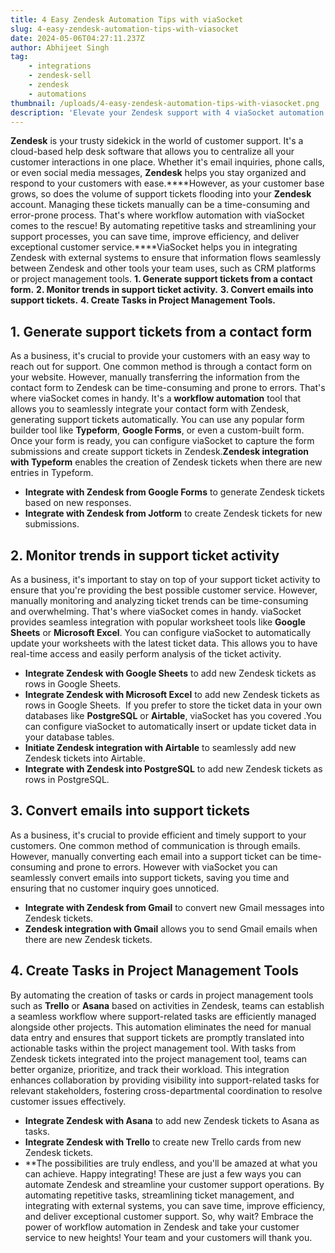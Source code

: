```yaml
---
title: 4 Easy Zendesk Automation Tips with viaSocket
slug: 4-easy-zendesk-automation-tips-with-viasocket
date: 2024-05-06T04:27:11.237Z
author: Abhijeet Singh
tag:
    - integrations
    - zendesk-sell
    - zendesk
    - automations
thumbnail: /uploads/4-easy-zendesk-automation-tips-with-viasocket.png
description: 'Elevate your Zendesk support with 4 viaSocket automation tips. Streamline workflows, boost efficiency, and enhance customer experience effortlessly.'
---
```


**Zendesk** is your trusty sidekick in the world of customer support. It's a cloud-based help desk software that allows you to centralize all your customer interactions in one place. Whether it's email inquiries, phone calls, or even social media messages, **Zendesk** helps you stay organized and respond to your customers with ease.\***\*However, as your customer base grows, so does the volume of support tickets flooding into your **Zendesk** account. Managing these tickets manually can be a time-consuming and error-prone process. That's where workflow automation with viaSocket comes to the rescue! By automating repetitive tasks and streamlining your support processes, you can save time, improve efficiency, and deliver exceptional customer service.\*\***ViaSocket helps you in integrating Zendesk with external systems to ensure that information flows seamlessly between Zendesk and other tools your team uses, such as CRM platforms or project management tools.
**1. Generate support tickets from a contact form.**
**2. Monitor trends in support ticket activity.**
**3. Convert emails into support tickets.**
**4. Create Tasks in Project Management Tools.**

## 1. Generate support tickets from a contact form

As a business, it's crucial to provide your customers with an easy way to reach out for support. One common method is through a contact form on your website. However, manually transferring the information from the contact form to Zendesk can be time-consuming and prone to errors. That's where viaSocket comes in handy. It's a **workflow automation** tool that allows you to seamlessly integrate your contact form with Zendesk, generating support tickets automatically.
You can use any popular form builder tool like **Typeform**, **Google Forms**, or even a custom-built form. Once your form is ready, you can configure viaSocket to capture the form submissions and create support tickets in Zendesk.**Zendesk integration with Typeform** enables the creation of Zendesk tickets when there are new entries in Typeform.

-   **Integrate with Zendesk from Google Forms** to generate Zendesk tickets based on new responses.
-   **Integrate with Zendesk from Jotform** to create Zendesk tickets for new submissions.

## 2. Monitor trends in support ticket activity

As a business, it's important to stay on top of your support ticket activity to ensure that you're providing the best possible customer service. However, manually monitoring and analyzing ticket trends can be time-consuming and overwhelming. That's where viaSocket comes in handy. viaSocket provides seamless integration with popular worksheet tools like **Google Sheets** or **Microsoft Excel**. You can configure viaSocket to automatically update your worksheets with the latest ticket data. This allows you to have real-time access and easily perform analysis of the ticket activity.

-   **Integrate Zendesk with Google Sheets** to add new Zendesk tickets as rows in Google Sheets.
-   **Integrate Zendesk with Microsoft Excel** to add new Zendesk tickets as rows in Google Sheets. 
    If you prefer to store the ticket data in your own databases like **PostgreSQL** or **Airtable**, viaSocket has you covered .You can configure viaSocket to automatically insert or update ticket data in your database tables.
-   **Initiate Zendesk integration with Airtable** to seamlessly add new Zendesk tickets into Airtable.
-   **Integrate with Zendesk into PostgreSQL** to add new Zendesk tickets as rows in PostgreSQL.

## 3. Convert emails into support tickets

As a business, it's crucial to provide efficient and timely support to your customers. One common method of communication is through emails. However, manually converting each email into a support ticket can be time-consuming and prone to errors. However with viaSocket you can seamlessly convert emails into support tickets, saving you time and ensuring that no customer inquiry goes unnoticed.

-   **Integrate with Zendesk from Gmail** to convert new Gmail messages into Zendesk tickets.
-   **Zendesk integration with Gmail** allows you to send Gmail emails when there are new Zendesk tickets.

## 4. Create Tasks in Project Management Tools

By automating the creation of tasks or cards in project management tools such as **Trello** or **Asana** based on activities in Zendesk, teams can establish a seamless workflow where support-related tasks are efficiently managed alongside other projects. This automation eliminates the need for manual data entry and ensures that support tickets are promptly translated into actionable tasks within the project management tool.
With tasks from Zendesk tickets integrated into the project management tool, teams can better organize, prioritize, and track their workload. This integration enhances collaboration by providing visibility into support-related tasks for relevant stakeholders, fostering cross-departmental coordination to resolve customer issues effectively.

-   **Integrate Zendesk with Asana** to add new Zendesk tickets to Asana as tasks.
-   **Integrate Zendesk with Trello** to create new Trello cards from new Zendesk tickets.
-   \*\*The possibilities are truly endless, and you'll be amazed at what you can achieve. Happy integrating!
    These are just a few ways you can automate Zendesk and streamline your customer support operations. By automating repetitive tasks, streamlining ticket management, and integrating with external systems, you can save time, improve efficiency, and deliver exceptional customer support. So, why wait? Embrace the power of workflow automation in Zendesk and take your customer service to new heights! Your team and your customers will thank you.
